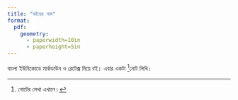 ```yaml
---
title: "বইয়ের নাম"
format:
  pdf:
    geometry:
      - paperwidth=10in
      - paperheight=5in
---
```


বাংলা ইউনিকোডে মার্কডাউন ও রেটেক্স দিয়ে বই। এবার একটা [^1]নোট লিখি।

[^1]: নোটের লেখা এখানে। 
